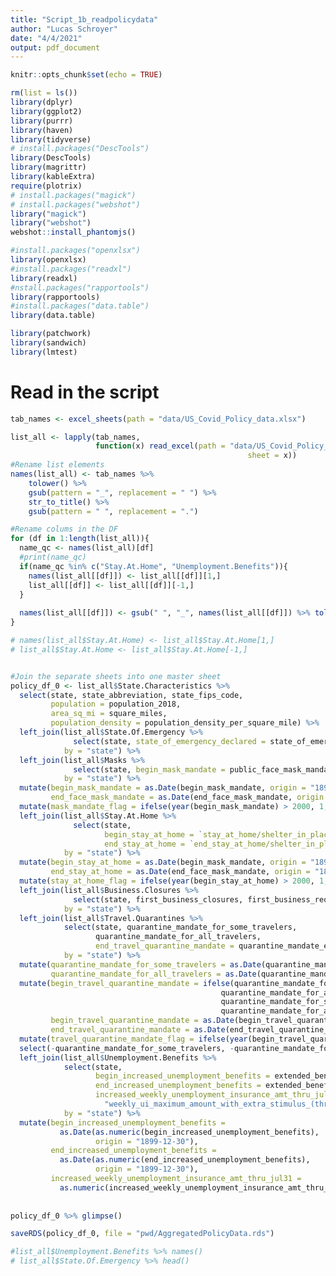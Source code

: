 ```yaml
---
title: "Script_1b_readpolicydata"
author: "Lucas Schroyer"
date: "4/4/2021"
output: pdf_document
---
```


```r
knitr::opts_chunk$set(echo = TRUE)
```

```r
rm(list = ls())
library(dplyr)
library(ggplot2) 
library(purrr)
library(haven)
library(tidyverse)
# install.packages("DescTools")
library(DescTools)
library(magrittr)
library(kableExtra)
require(plotrix)
# install.packages("magick")
# install.packages("webshot")
library("magick")
library("webshot")
webshot::install_phantomjs()

#install.packages("openxlsx") 
library(openxlsx)
#install.packages("readxl")
library(readxl)
#nstall.packages("rapportools")
library(rapportools)
#install.packages("data.table")
library(data.table)

library(patchwork)
library(sandwich)
library(lmtest)

```


# Read in the script
```r
tab_names <- excel_sheets(path = "data/US_Covid_Policy_data.xlsx")

list_all <- lapply(tab_names, 
                   function(x) read_excel(path = "data/US_Covid_Policy_data.xlsx", 
                                                     sheet = x))
#Rename list elements
names(list_all) <- tab_names %>% 
    tolower() %>%
    gsub(pattern = "_", replacement = " ") %>% 
    str_to_title() %>%
    gsub(pattern = " ", replacement = ".") 

#Rename colums in the DF
for (df in 1:length(list_all)){
  name_qc <- names(list_all)[df] 
  #print(name_qc)
  if(name_qc %in% c("Stay.At.Home", "Unemployment.Benefits")){
    names(list_all[[df]]) <- list_all[[df]][1,]
    list_all[[df]] <- list_all[[df]][-1,]
  }
  
  names(list_all[[df]]) <- gsub(" ", "_", names(list_all[[df]]) %>% tolower())
}

# names(list_all$Stay.At.Home) <- list_all$Stay.At.Home[1,]
# list_all$Stay.At.Home <- list_all$Stay.At.Home[-1,]


#Join the separate sheets into one master sheet
policy_df_0 <- list_all$State.Characteristics %>%
  select(state, state_abbreviation, state_fips_code,
         population = population_2018,
         area_sq_mi = square_miles,
         population_density = population_density_per_square_mile) %>% 
  left_join(list_all$State.Of.Emergency %>% 
              select(state, state_of_emergency_declared = state_of_emergency_issued,), 
            by = "state") %>% 
  left_join(list_all$Masks %>% 
              select(state, begin_mask_mandate = public_face_mask_mandate, end_face_mask_mandate),
            by = "state") %>% 
  mutate(begin_mask_mandate = as.Date(begin_mask_mandate, origin = "1899-12-30"),
         end_face_mask_mandate = as.Date(end_face_mask_mandate, origin = "1899-12-30")) %>%  
  mutate(mask_mandate_flag = ifelse(year(begin_mask_mandate) > 2000, 1, 0)) %>% 
  left_join(list_all$Stay.At.Home %>% 
              select(state,
                     begin_stay_at_home = `stay_at_home/shelter_in_place`, 
                     end_stay_at_home = `end_stay_at_home/shelter_in_place`), 
            by = "state") %>% 
  mutate(begin_stay_at_home = as.Date(begin_mask_mandate, origin = "1899-12-30"),
         end_stay_at_home = as.Date(end_face_mask_mandate, origin = "1899-12-30")) %>%  
  mutate(stay_at_home_flag = ifelse(year(begin_stay_at_home) > 2000, 1, 0)) %>%   
  left_join(list_all$Business.Closures %>% 
              select(state, first_business_closures, first_business_reopening), 
            by = "state") %>% 
  left_join(list_all$Travel.Quarantines %>% 
            select(state, quarantine_mandate_for_some_travelers,
                   quarantine_mandate_for_all_travelers,
                   end_travel_quarantine_mandate = quarantine_mandate_ended), 
            by = "state") %>% 
  mutate(quarantine_mandate_for_some_travelers = as.Date(quarantine_mandate_for_some_travelers, origin = "1899-12-30"),
         quarantine_mandate_for_all_travelers = as.Date(quarantine_mandate_for_all_travelers, origin = "1899-12-30")) %>%  
  mutate(begin_travel_quarantine_mandate = ifelse(quarantine_mandate_for_some_travelers >
                                               quarantine_mandate_for_all_travelers,
                                               quarantine_mandate_for_some_travelers,
                                               quarantine_mandate_for_all_travelers),
         begin_travel_quarantine_mandate = as.Date(begin_travel_quarantine_mandate),
         end_travel_quarantine_mandate = as.Date(end_travel_quarantine_mandate, origin = "1899-12-30")) %>% 
  mutate(travel_quarantine_mandate_flag = ifelse(year(begin_travel_quarantine_mandate) > 2000, 1, 0)) %>%   
  select(-quarantine_mandate_for_some_travelers, -quarantine_mandate_for_all_travelers) %>% 
  left_join(list_all$Unemployment.Benefits %>% 
            select(state,
                   begin_increased_unemployment_benefits = extended_benefits_program_activated,
                   end_increased_unemployment_benefits = extended_benefits_program_deactivated,
                   increased_weekly_unemployment_insurance_amt_thru_jul31 =
                     "weekly_ui_maximum_amount_with_extra_stimulus_(through_july_31,_2020)_(dollars)"), 
            by = "state") %>% 
  mutate(begin_increased_unemployment_benefits = 
           as.Date(as.numeric(begin_increased_unemployment_benefits), 
                   origin = "1899-12-30"),
         end_increased_unemployment_benefits = 
           as.Date(as.numeric(end_increased_unemployment_benefits),
                   origin = "1899-12-30"),
         increased_weekly_unemployment_insurance_amt_thru_jul31 =
           as.numeric(increased_weekly_unemployment_insurance_amt_thru_jul31))
  
  
policy_df_0 %>% glimpse()

saveRDS(policy_df_0, file = "pwd/AggregatedPolicyData.rds")

#list_all$Unemployment.Benefits %>% names()
# list_all$State.Of.Emergency %>% head()
```
